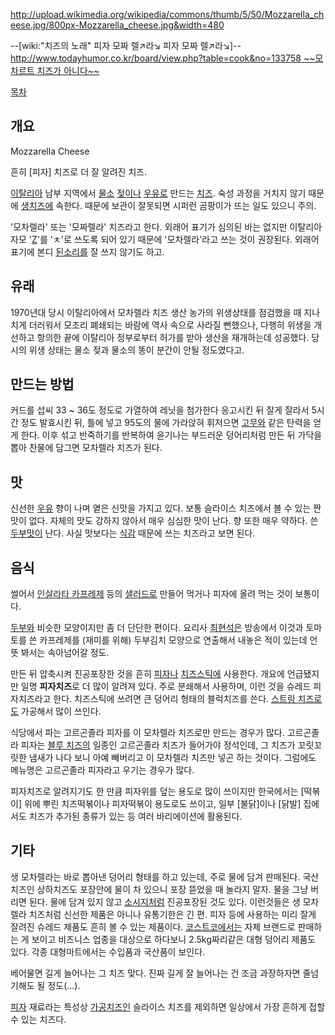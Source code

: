 http://upload.wikimedia.org/wikipedia/commons/thumb/5/50/Mozzarella_cheese.jpg/800px-Mozzarella_cheese.jpg&width=480

--[wiki:"치즈의 노래" 피자 모짜 렐↗라↘ 피자 모짜 렐↗라↘]--
[[http://www.todayhumor.co.kr/board/view.php?table=cook&no=133758 ~~모차르트 치즈가 아니다~~ ]]

[[목차]]
== 개요 ==
Mozzarella Cheese

흔히 [피자] 치즈로 더 잘 알려진 치즈.

[[이탈리아]] 남부 지역에서 [[물소]] [[젖]]이나 [[우유]]로 만드는 [[치즈]]. 숙성 과정을 거치지 않기 때문에 [[생치즈]]에 속한다. 때문에 보관이 잘못되면 시퍼런 곰팡이가 뜨는 일도 있으니 주의.

'모차렐라' 또는 '모짜렐라' 치즈라고 한다. 외래어 표기가 심의된 바는 없지만 이탈리아 자모 '[[Z]]'를 'ㅊ'로 쓰도록 되어 있기 때문에 '모차렐라'라고 쓰는 것이 권장된다. 외래어 표기에 본디 [[된소리]]를 잘 쓰지 않기도 하고.

== 유래 ==
1970년대 당시 이탈리아에서 모차렐라 치즈 생산 농가의 위생상태를 점검했을 때 지나치게 더러워서 모조리 폐쇄되는 바람에 역사 속으로 사라질 뻔했으나, 다행히 위생을 개선하고 항의한 끝에 이탈리아 정부로부터 허가를 받아 생산을 재개하는데 성공했다. 당시의 위생 상태는 물소 젖과 물소의 똥이 분간이 안될 정도였다고.

== 만드는 방법 ==
커드를 섭씨 33 ~ 36도 정도로 가열하여 레닛을 첨가한다 응고시킨 뒤 잘게 잘라서 5시간 정도 발효시킨 뒤, 틀에 넣고 95도의 물에 가라앉혀 휘저으면 [[고무]]와 같은 탄력을 얻게 한다. 이후 섞고 반죽하기를 반복하여 윤기나는 부드러운 덩어리처럼 만든 뒤 가닥을 뽑아 찬물에 담그면 모차렐라 치즈가 된다.

== 맛 ==
신선한 [[우유]] 향이 나며 옅은 신맛을 가지고 있다. 보통 슬라이스 치즈에서 볼 수 있는 짠 맛이 없다. 자체의 맛도 강하지 않아서 매우 심심한 맛이 난다. 향 또한 매우 약하다. 쓴 [[두부]]맛이 난다. 사실 맛보다는 [[식감]] 때문에 쓰는 치즈라고 보면 된다.

== 음식 ==
썰어서 [[인살라타 카프레제]] 등의 [[샐러드]]로 만들어 먹거나 피자에 올려 먹는 것이 보통이다. 

[[두부]]와 비슷한 모양이지만 좀 더 단단한 편이다. 요리사 [[최현석]]은 방송에서 이것과 토마토를 쓴 카프레제를 (재미를 위해) 두부김치 모양으로 연출해서 내놓은 적이 있는데 언뜻 봐서는 속아넘어갈 정도.

만든 뒤 압축시켜 진공포장한 것을 흔히 [[피자]]나 [[치즈스틱]]에 사용한다. 개요에 언급됐지만 일명 '''피자치즈'''로 더 많이 알려져 있다. 주로 분쇄해서 사용하며, 이런 것을 슈레드 피자치즈라고 한다. 치즈스틱에 쓰려면 큰 덩어리 형태의 블럭치즈를 쓴다. [[스트링 치즈]]로도 가공해서 많이 쓰인다.

식당에서 파는 고르곤졸라 피자를 이 모차렐라 치즈로만 만드는 경우가 많다. 고르곤졸라 피자는 [[블루 치즈]]의 일종인 고르곤졸라 치즈가 들어가야 정석인데, 그 치즈가 꼬릿꼬릿한 냄새가 나다 보니 아예 빼버리고 이 모차렐라 치즈만 넣곤 하는 것이다. 그럼에도 메뉴명은 고르곤졸라 피자라고 우기는 경우가 많다.

피자치즈로 알려지기도 한 만큼 피자위를 덮는 용도로 많이 쓰이지만 한국에서는 [떡볶이] 위에 뿌린 치즈떡볶이나 피자떡볶이 용도로도 쓰이고, 일부 [불닭]이나 [닭발] 집에서도 치즈가 추가된 종류가 있는 등 여러 바리에이션에 활용된다.
== 기타 ==
생 모차렐라는 바로 뽑아낸 덩어리 형태를 하고 있는데, 주로 물에 담겨 판매된다. 국산 치즈인 상하치즈도 포장안에 물이 차 있으니 포장 뜯었을 때 놀라지 말자. 물을 그냥 버리면 된다. 물에 담겨 있지 않고 [[소시지]]처럼 진공포장된 것도 있다. 이런것들은 생 모차렐라 치즈처럼 신선한 제품은 아니나 유통기한은 긴 편. 피자 등에 사용하는 미리 잘게 잘려진 슈레드 제품도 흔히 볼 수 있는 제품이다. [[코스트코]]에서는 자체 브랜드로 판매하는 게 보이고 비즈니스 업종을 대상으로 하다보니  2.5kg짜리같은 대형 덩어리 제품도 있다. 각종 대형마트에서는 수입품과 국산품이 보인다.

베어물면 길게 늘어나는 그 치즈 맞다. 진짜 길게 잘 늘어나는 건 조금 과장하자면 줄넘기해도 될 정도(...).

[[피자]] 재료라는 특성상 [[가공치즈]]인 슬라이스 치즈를 제외하면 일상에서 가장 흔하게 접할 수 있는 치즈다.
